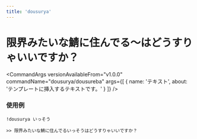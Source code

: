 ```yaml
---
title: 'dousurya'
---
```



# 限界みたいな鯖に住んでる〜はどうすりゃいいですか？

<CommandArgs
  versionAvailableFrom="v1.0.0"
  commandName="dousurya/dousureba"
  args={[
    {
      name: 'テキスト',
      about: 'テンプレートに挿入するテキストです。'
    }
  ]}
/>

### 使用例

`!dousurya いっそう`

```
>> 限界みたいな鯖に住んでるいっそうはどうすりゃいいですか？
```
